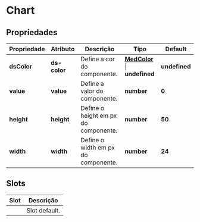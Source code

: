 
<Meta title='Components/Core/Chart Bar/Usage' />

# Chart

## Propriedades

| Propriedade  | Atributo     | Descrição                            | Tipo                                                                                                                   | Default       |
| ------------ | ------------ | ------------------------------------ | ---------------------------------------------------------------------------------------------------------------------- | ------------- |
| **dsColor**  | **ds-color** | Define a cor do componente.          | **[MedColor](http://desenv.ordomederi.com/templarios/?path=/story/enums-enums--page#medcolors)** \| **undefined**      | **undefined** |
| **value**    | **value**    | Define a valor do componente.        | **number**                                                                                                             | **0**         |
| **height**   | **height**   | Define o height em px do componente. | **number**                                                                                                             | **50**        |
| **width**    | **width**    | Define o width em px do componente.  | **number**                                                                                                             | **24**        |

## Slots

| Slot       | Descrição     |
| ---------- | ------------- |
|            | Slot default. |

